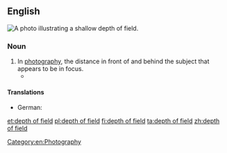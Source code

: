 ==English==
[[Image:DOF-ShallowDepthofField.jpg|thumb|right|A photo illustrating a shallow depth of field.]]
{{wikipedia}}

===Noun===
{{en-noun|head=[[depth]] of [[field]]|depths of field}}

# In [[photography]], the distance in front of and behind the subject that appears to be in focus.
#*{{quote-magazine|year=2013|month=July-August|author=[http://www.americanscientist.org/authors/detail/catherine-clabby Catherine Clabby]
|magazine={{w|American Scientist}}|title=[http://www.americanscientist.org/issues/pub/2013/4/focus-on-everything Focus on Everything]
|passage=Not long ago, it was difficult to produce photographs of tiny creatures with every part in focus. That’s because the lenses that are excellent at magnifying tiny subjects produce a narrow '''depth of field'''. A photo processing technique called focus stacking has changed that.}}

====Translations====
{{checktrans-top}}
* German: {{t-check|de|Tiefenunschärfe|f}}
{{trans-mid}}
{{trans-bottom}}

[[Category:en:Photography]]

[[et:depth of field]]
[[pl:depth of field]]
[[fi:depth of field]]
[[ta:depth of field]]
[[zh:depth of field]]